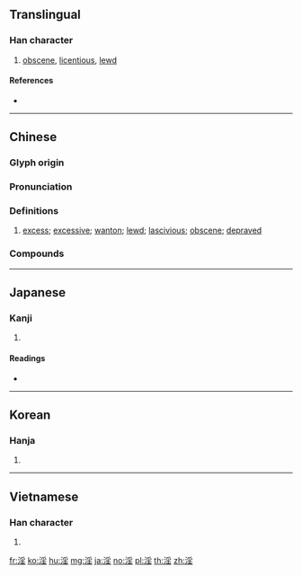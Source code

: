 {{character info/new}}
{{also|婬}}
==Translingual==

===Han character===
{{Han char|rn=85|rad=水|as=08|sn=11|four=32114|canj=EBHG|ids=⿰氵㸒}}

# [[obscene]], [[licentious]], [[lewd]]

====References====
* {{Han ref|kx=0631.090|dkj=17678|dj=1033.120|hdz=31654.040|uh=6DEB|ud=28139|bh=B25D|bd=45661}}

----

==Chinese==
{{zh-forms}}

===Glyph origin===
{{Han etym}}

===Pronunciation===
{{zh-pron
|m=yàn,yáo,yín
|c=jam4
|h=pfs=
|md=
|mn=tâm
|w=
|mc=y
|oc=y
|cat=a
}}

===Definitions===
{{zh-hanzi}}

# [[excess]]; [[excessive]]; [[wanton]]; [[lewd]]; [[lascivious]]; [[obscene]]; [[depraved]]

===Compounds===
{{zh-der|淫蕩|淫亂|淫穢|淫水|荒淫|淫猥|姦淫}}

----

==Japanese==

===Kanji===
{{ja-kanji|grade=|rs=水08}}

# {{defn|lang=ja|sort=水08}}

====Readings====
* {{ja-readings|goon=[[いん]] (in)|kanon=[[いん]] (in)|kun=[[ひたす]] (hitasu), [[ほしいまま]] (hoshiimama), [[みだら]] (midara)}}

----

==Korean==

===Hanja===
{{ko-hanja|hangeul=음|eumhun=|rv=eum|mr=ŭm|y=um}}

# {{defn|lang=ko|sort=水08}}

----

==Vietnamese==

===Han character===
{{vi-hantu|[[dâm]], [[dầm]], [[đầm]], [[đẫm]], [[đằm]], [[giầm]]|rs=水08}}

# {{defn|lang=vi|sort=水08}}

[[fr:淫]]
[[ko:淫]]
[[hu:淫]]
[[mg:淫]]
[[ja:淫]]
[[no:淫]]
[[pl:淫]]
[[th:淫]]
[[zh:淫]]